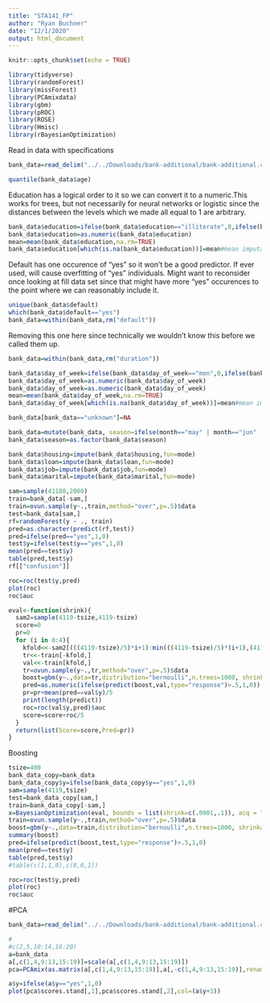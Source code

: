 ```yaml
---
title: "STA141_FP"
author: "Ryan Buchner"
date: "12/1/2020"
output: html_document
---
```


```r
knitr::opts_chunk$set(echo = TRUE)
```

```r
library(tidyverse)
library(randomForest)
library(missForest)
library(PCAmixdata)
library(gbm)
library(pROC)
library(ROSE)
library(Hmisc)
library(rBayesianOptimization)
```

Read in data with specifications
```r
bank_data=read_delim("../../Downloads/bank-additional/bank-additional.csv",";",col_names=TRUE,col_types = "dfffffffffddddfdddddf")#,col_types = "dffccffffcddddfdddddf")
```

```r
quantile(bank_data$age)
```

Education has a logical order to it so we can convert it to a numeric.This works for trees, but not necessarily for neural networks or logistic since the distances between the levels which we made all equal to 1 are arbitrary.
```r
bank_data$education=ifelse(bank_data$education=="illiterate",0,ifelse(bank_data$education=="basic.4y",1,ifelse(bank_data$education== "basic.6y",2,ifelse(bank_data$education== "basic.9y",3,ifelse(bank_data$education== "high.school",4,ifelse(bank_data$education== "university.degree",5,ifelse(bank_data$education== "professional.course",0,NA)))))))
bank_data$education=as.numeric(bank_data$education)
mean=mean(bank_data$education,na.rm=TRUE) 
bank_data$education[which(is.na(bank_data$education))]=mean#mean imputation
```

Default has one occurence of "yes" so it won't be a good predictor. If ever used, will cause overfitting of "yes" individuals. Might want to reconsider once looking at fill data set since that might have more "yes" occurences to the point where we can reasonably include it.
```r
unique(bank_data$default)
which(bank_data$default=="yes")
bank_data=within(bank_data,rm("default"))
```

Removing this one here since technically we wouldn't know this before we called them up.
```r
bank_data=within(bank_data,rm("duration"))
```


```r
bank_data$day_of_week=ifelse(bank_data$day_of_week=="mon",0,ifelse(bank_data$day_of_week=="tue",1,ifelse(bank_data$day_of_week=="wed",2,ifelse(bank_data$day_of_week=="thu",3,ifelse(bank_data$day_of_week== "fri",4,NA)))))
bank_data$day_of_week=as.numeric(bank_data$day_of_week)
bank_data$day_of_week=as.numeric(bank_data$day_of_week)
mean=mean(bank_data$day_of_week,na.rm=TRUE)
bank_data$day_of_week[which(is.na(bank_data$day_of_week))]=mean#mean imputation
```

```r
bank_data[bank_data=="unknown"]=NA
```

```r
bank_data=mutate(bank_data, season=ifelse(month=="may" | month=="jun" | month=="jul" | month =="aug", "summer", ifelse(month=="nov" | month=="dec" | month=="jan" | month =="feb", "winter", ifelse(month=="sept" | month=="oct", "fall", "spring"))))
bank_data$season=as.factor(bank_data$season)
```

```r
bank_data$housing=impute(bank_data$housing,fun=mode)
bank_data$loan=impute(bank_data$loan,fun=mode)
bank_data$job=impute(bank_data$job,fun=mode)
bank_data$marital=impute(bank_data$marital,fun=mode)
```

```r
sam=sample(41188,2000)
train=bank_data[-sam,]
train=ovun.sample(y~.,train,method="over",p=.5)$data
test=bank_data[sam,]
rf=randomForest(y ~ ., train)
pred=as.character(predict(rf,test))
pred=ifelse(pred=="yes",1,0)
test$y=ifelse(test$y=="yes",1,0)
mean(pred==test$y)
table(pred,test$y)
rf[["confusion"]]
```
```r
roc=roc(test$y,pred)
plot(roc)
roc$auc
```

```r
eval<-function(shrink){
  sam2=sample(4119-tsize,4119-tsize)
  score=0
  pr=0
  for (i in 0:4){
    kfold<<-sam2[(((4119-tsize)/5)*i+1):min(((4119-tsize)/5)*(i+1),(4119-tsize))]
    tr<<-train[-kfold,]
    val<<-train[kfold,]
    tr=ovun.sample(y~.,tr,method="over",p=.5)$data
    boost=gbm(y~.,data=tr,distribution="bernoulli",n.trees=1000, shrinkage=shrink)
    pred=as.numeric(ifelse(predict(boost,val,type="response")>.5,1,0))
    pr=pr+mean(pred==val$y)/5
    print(length(predict))
    roc=roc(val$y,pred)$auc
    score=score+roc/5
  }
  return(list(Score=score,Pred=pr))
}
```


Boosting
```r
tsize=400
bank_data_copy=bank_data
bank_data_copy$y=ifelse(bank_data_copy$y=="yes",1,0)
sam=sample(4119,tsize)
test=bank_data_copy[sam,]
train=bank_data_copy[-sam,]
x=BayesianOptimization(eval, bounds = list(shrink=c(.0001,.1)), acq = "ucb",n_iter=10,init_points=5)
train=ovun.sample(y~.,train,method="over",p=.5)$data
boost=gbm(y~.,data=train,distribution="bernoulli",n.trees=1000, shrinkage=x$Best_Par)
summary(boost)
pred=ifelse(predict(boost,test,type="response")>.5,1,0)
mean(pred==test$y)
table(pred,test$y)
#table(c(1,1,0),c(0,0,1))
```

```r
roc=roc(test$y,pred)
plot(roc)
roc$auc
```


#PCA
```r
bank_data=read_delim("../../Downloads/bank-additional/bank-additional.csv",";",col_names=TRUE,col_types = "iffccffffcdddifdddddf")
```

```r
#
#c(2,5,10:14,16:20)
a=bank_data
a[,c(1,4,9:13,15:19)]=scale(a[,c(1,4,9:13,15:19)])
pca=PCAmix(as.matrix(a[,c(1,4,9:13,15:19)],a[,-c(1,4,9:13,15:19)],rename.level = TRUE))
```

```r
a$y=ifelse(a$y=="yes",1,0)
plot(pca$scores.stand[,1],pca$scores.stand[,2],col=(a$y+3))
```
